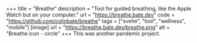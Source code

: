 +++
title = "Breathe"
description = "Tool for guided breathing, like the Apple Watch but on your computer."
url = "https://breathe.bate.dev"
code = "https://github.com/colinbate/breathe"
tags = ["svelte", "tool", "wellness", "mobile"]
[image]
url = "https://breathe.bate.dev/breathe.png"
alt = "Breathe icon - circle"
+++
This was another pandemic project.